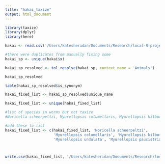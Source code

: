 ```yaml
---
title: "hakai_taxize"
output: html_document
---
```


```r
library(taxize)
library(dplyr)
library(here)
```
```r
hakai <- read.csv('/Users/katesheridan/Documents/Research/local-R-projects/rawdata/CO1.BOLD_genbank_combined.splist.animals.marine.csv')

#there were duplicates from manually fixing some
hakai_sp <- unique(hakai$x)
```

```r
hakai_sp_resolved <- tol_resolve(hakai_sp, context_name = 'Animals')

hakai_sp_resolved

table(hakai_sp_resolved$is_synonym)

hakai_fixed_list <- hakai_sp_resolved$unique_name

hakai_fixed_list <- unique(hakai_fixed_list)

#list of species in worms but not taxize
#Noricella scheerpeltzi, Myurellopsis columellaris, Myurellopsis kilburni, Myurellopsis undulata, Myurellopsis paucistriata,

#add these to list
hakai_fixed_list <- c(hakai_fixed_list, 'Noricella scheerpeltzi',
                      'Myurellopsis columellaris', 'Myurellopsis kilburni', 
                      'Myurellopsis undulata', 'Myurellopsis paucistriata')



write.csv(hakai_fixed_list, '/Users/katesheridan/Documents/Research/local-R-projects/rawdata/CO1.BOLD_genbank_combined.splist.animals.marine.fixed2.csv')
```

